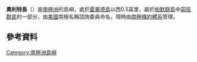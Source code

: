 '''奧利特島'''（{{lang-en|Ouellette Island}}）是[[南極洲|南極洲]]的島嶼，處於[[霍華德島|霍華德島]]以西0.5英里，屬於[[帕默群島|帕默群島]]中[[茹班群島|茹班群島]]的一部分，由[[美國|美國]]南極名稱諮詢委員命名，現時由[[南極條約體系|南極條約體系]]管理。

{{coord|64|47|S|64|25|W|display=title}}

==參考資料==
{{usgs-gazetteer}}

{{Antarctica-geo-stub}}
[[Category:南極洲島嶼|Category:南極洲島嶼]]